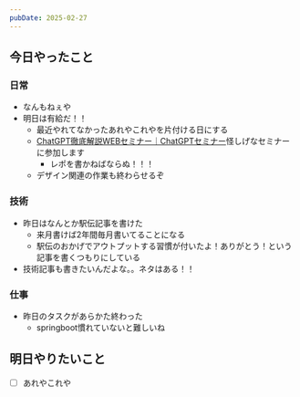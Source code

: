 ```yaml
---
pubDate: 2025-02-27
---
```



## 今日やったこと

### 日常

- なんもねぇや
- 明日は有給だ！！
	- 最近やれてなかったあれやこれやを片付ける日にする
	- [ChatGPT徹底解説WEBセミナー｜ChatGPTセミナー](https://saipon.jp/h/chatgpt/ab)怪しげなセミナーに参加します
		- レポを書かねばならぬ！！！
	- デザイン関連の作業も終わらせるぞ

### 技術

- 昨日はなんとか駅伝記事を書けた
	- 来月書けば2年間毎月書いてることになる
	- 駅伝のおかげでアウトプットする習慣が付いたよ！ありがとう！という記事を書くつもりにしている
- 技術記事も書きたいんだよな。。ネタはある！！

### 仕事

- 昨日のタスクがあらかた終わった
	- springboot慣れていないと難しいね

## 明日やりたいこと

- [ ] あれやこれや

